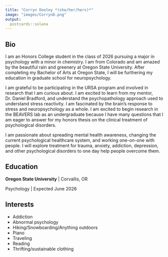```yaml
---
title: "Corryn Dooley *(she/her/hers)*"
image: "images/CorrynD.png"
output:
  postcards::solana
---
```

 
## Bio

I am an Honors College student in the class of 2026 pursuing a major in psychology with a minor in chemistry. I am from Colorado and am amazed by the beautiful rain and greenery at Oregon State University. After completing my Bachelor of Arts at Oregon State, I will be furthering my education in graduate school for neuropsychology. 

I am grateful to be participating in the URSA program and involved in research that I am curious about. I am excited to learn from my mentor, Dr. Daniel Bradford, and understand the psychopathology approach used to understand stress reactivity. I am fascinated by the brain’s response to stress and neuropsychology as a whole. I am excited to begin research in the BEAVERS lab as an undergraduate because I have many questions that I am eager to answer for my honors thesis on the clinical treatment of psychological disorders. 

I am passionate about spreading mental health awareness, changing the current psychological healthcare system, and working one-on-one with people. I will explore treatment for trauma, anxiety, addiction, depression, and other psychological disorders to one day help people overcome them.

## Education

**Oregon State University** | Corvallis, OR

Psychology | Expected June 2026

## Interests

* Addiction 
* Abnormal psychology 
* Hiking/Snowboarding/Anything outdoors
* Piano 
* Traveling
* Reading 
* Thrifting/sustainable clothing